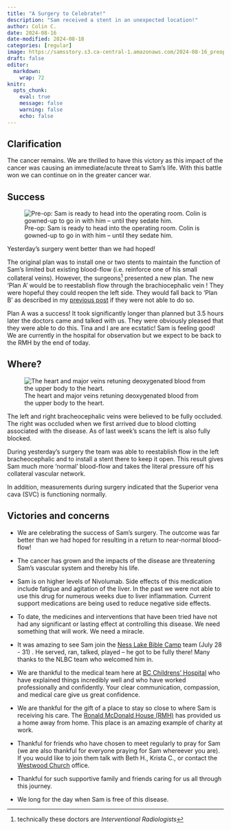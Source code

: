 ```yaml
---
title: "A Surgery to Celebrate!"
description: "Sam received a stent in an unexpected location!"
author: Colin C.
date: 2024-08-16
date-modified: 2024-08-18
categories: [regular]
image: https://samsstory.s3.ca-central-1.amazonaws.com/2024-08-16_preop-stc.jpg
draft: false
editor: 
  markdown: 
    wrap: 72
knitr: 
  opts_chunk: 
    eval: true
    message: false
    warning: false
    echo: false
---
```


::: {.callout-warning icon=false}
## Clarification

The cancer remains.  We are thrilled to have this victory as this impact of the cancer was causing an immediate/acute threat to Sam's life.  With this battle won we can continue on in the greater cancer war.

:::


<!-- ::: {.callout-note icon="false"}
## TL;DR [Too long didn't read (i.e. the short version)]{.small}

-   Scan results show that the cancerous mass in Sam's chest has grown.
-   The cancer is impacting Sam's vascular system and threatens his
    heart.
-   Plans are in place to protect Sam's heart.
-   Nivo dose is quadrupled.
-   Love of friends and family
::: -->

<!-- :::{layout="[60, 40]"} -->

## Success

::: {#photo .img-float-right}
![Pre-op: Sam is ready to head into the operating room. Colin is
gowned-up to go in with him -- until they sedate him.](https://samsstory.s3.ca-central-1.amazonaws.com/2024-08-16_preop-stc.jpg)
:::

Yesterday's surgery went better than we had hoped!

The original plan was to install one or two stents to maintain the
function of Sam's limited but existing blood-flow (i.e. reinforce one of
his small collateral veins). However, the surgeons[^1] presented a new
plan. The new 'Plan A' would be to reestablish flow through the
brachiocephalic vein ! They were hopeful they could reopen the left
side. They would fall back to 'Plan B' as described in my [previous
post](./2024-08-13_threat-response.qmd) if they were not able to do so.

[^1]: technically these doctors are *Interventional Radiologists*

Plan A was a success! It took significantly longer than planned but 3.5
hours later the doctors came and talked with us. They were obviously
pleased that they were able to do this. Tina and I are are ecstatic! Sam is feeling good! We are currently in the hospital for observation but we expect to be back to the RMH by the end of today.

## Where? 

::::: {layout-ncol="2"}


::: {#img-heart}
![The heart and major veins retuning deoxygenated blood from the upper
body to the
heart.](https://oncohemakey.com/wp-content/uploads/2016/06/B9781455728657000485_f048-001-9781455728657.jpg)
:::


::: {#fn-text}
The left and right bracheocephalic veins were believed to be fully
occluded. The right was occluded when we first arrived due to blood
clotting associated with the disease. As of last week's scans the left
is also fully blocked.

During yesterday's surgery the team was able to reestablish flow in the
left bracheocephalic and to install a stent there to keep it open. This
result gives Sam much more 'normal' blood-flow and takes the literal
pressure off his collateral vascular network.

In addition, measurements during surgery indicated that the Superior
vena cava (SVC) is functioning normally.
:::

:::::

## Victories and concerns

-   We are celebrating the success of Sam's surgery. The outcome was far
    better than we had hoped for resulting in a return to near-normal
    blood-flow!

-   The cancer has grown and the impacts of the disease are threatening
    Sam's vascular system and thereby his life.

-   Sam is on higher levels of Nivolumab. Side effects of this
    medication include fatigue and agitation of the liver. In the past
    we were not able to use this drug for numerous weeks due to liver
    inflammation. Current support medications are being used to reduce
    negative side effects.

-   To date, the medicines and interventions that have been tried have
    not had any significant or lasting effect at controlling this
    disease. We need something that will work. We need a miracle.

-   It was amazing to see Sam join the [Ness Lake Bible
    Camp](https://www.nesslakebiblecamp.com) team (July 28 - 31) . He
    served, ran, talked, played -- he got to be fully there! Many thanks
    to the NLBC team who welcomed him in.

-   We are thankful to the medical team here at [BC Childrens'
    Hospital](http://www.bcchildrens.ca) who have explained things
    incredibly well and who have worked professionally and confidently.
    Your clear communication, compassion, and medical care give us great
    confidence.

-   We are thankful for the gift of a place to stay so close to where
    Sam is receiving his care. The [Ronald McDonald House
    (RMH)](https://rmhbc.ca) has provided us a home away from home. This
    place is an amazing example of charity at work.

-   Thankful for friends who have chosen to meet regularly to pray for
    Sam (we are also thankful for everyone praying for Sam whereever you
    are). If you would like to join them talk with Beth H., Krista C.,
    or contact the [Westwood Church](https://westwoodchurch.bc.ca)
    office.

-   Thankful for such supportive family and friends caring for us all
    through this journey.

-   We long for the day when Sam is free of this disease.